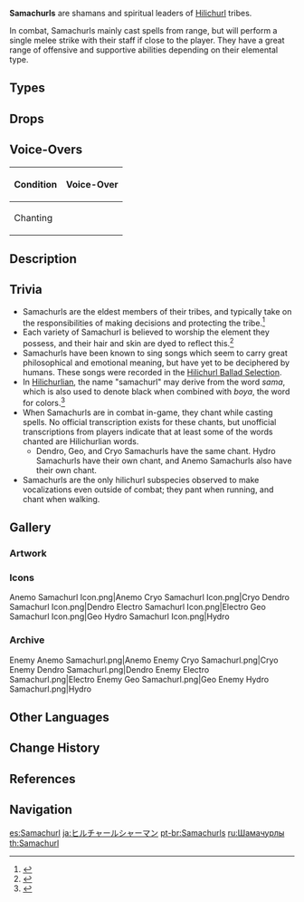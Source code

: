 {{Terminology Infobox
|image        = Enemy Anemo Samachurl.png
|type         = Enemy Groups
|type2        = Hilichurls
}}
{{Quote|While their masks are made with the intent of instilling fear in their enemies, their designs come across as more charming than frightening.|[[Jacob Musk]]|[[Adventurer Handbook]]}}

'''Samachurls''' are shamans and spiritual leaders of [[Hilichurl]] tribes.

In combat, Samachurls mainly cast spells from range, but will perform a single melee strike with their staff if close to the player. They have a great range of offensive and supportive abilities depending on their elemental type.

==Types==
{{Enemies by Category List|Samachurls}}

==Drops==
{{Drops Table|type=Samachurls}}

==Voice-Overs==
{| class="fandom-table"
! Condition
! Voice-Over
|-
! Chanting
|{{A|VO Samachurl - Chanting 1.ogg}} {{A|VO Samachurl - Chanting 2.ogg}} {{A|VO Samachurl - Chanting 3.ogg}} {{A|VO Samachurl - Chanting 4.ogg}} {{A|VO Samachurl - Chanting 5.ogg}} {{A|VO Samachurl - Chanting 6.ogg}} {{A|VO Samachurl - Chanting 7.ogg}} {{A|VO Samachurl - Chanting 8.ogg}} {{A|VO Samachurl - Chanting 9.ogg}} {{A|VO Samachurl - Chanting 10.ogg}}
|}

==Description==
{{Description|Shamans of the [[hilichurl]] tribes. They display a limited ability to harness elemental energy.<br>"While their masks are made with the intent of instilling fear in their enemies, their designs come across as more charming than frightening." &mdash; Jacob Musk|[[Adventurer Handbook]]}}

==Trivia==
* Samachurls are the eldest members of their tribes, and typically take on the responsibilities of making decisions and protecting the tribe.<ref>{{Ref/Book|Hilichurl Cultural Customs|1}}</ref>
* Each variety of Samachurl is believed to worship the element they possess, and their hair and skin are dyed to reflect this.<ref>{{Ref/Book|Hilichurl Cultural Customs|2}}</ref>
* Samachurls have been known to sing songs which seem to carry great philosophical and emotional meaning, but have yet to be deciphered by humans. These songs were recorded in the [[Hilichurl Ballad Selection]].
* In [[Hilichurlian]], the name "samachurl" may derive from the word ''sama'', which is also used to denote black when combined with ''boya'', the word for colors.<ref>{{Ref/Book|Handy Handbook of Hilichurlian}}</ref>
* When Samachurls are in combat in-game, they chant while casting spells. No official transcription exists for these chants, but unofficial transcriptions from players indicate that at least some of the words chanted are Hilichurlian words.
** Dendro, Geo, and Cryo Samachurls have the same chant. Hydro Samachurls have their own chant, and Anemo Samachurls also have their own chant.
*Samachurls are the only hilichurl subspecies observed to make vocalizations even outside of combat; they pant when running, and chant when walking.

==Gallery==
===Artwork===
{{Files by Character Gallery|Official Media¦Character Shorts}}

===Icons===
<gallery>
Anemo Samachurl Icon.png|Anemo
Cryo Samachurl Icon.png|Cryo
Dendro Samachurl Icon.png|Dendro
Electro Samachurl Icon.png|Electro
Geo Samachurl Icon.png|Geo
Hydro Samachurl Icon.png|Hydro
</gallery>

===Archive===
<gallery>
Enemy Anemo Samachurl.png|Anemo
Enemy Cryo Samachurl.png|Cryo
Enemy Dendro Samachurl.png|Dendro
Enemy Electro Samachurl.png|Electro
Enemy Geo Samachurl.png|Geo
Enemy Hydro Samachurl.png|Hydro
</gallery>

==Other Languages==
{{Other Languages
|en      = Samachurl
|zhs     = 丘丘萨满
|zhs_rm  = Qiūqiū-sàmǎn
|zht     = 丘丘薩滿
|zht_rm  = Qiūqiū-sàmǎn
|zh_tl   = Hili-Shaman
|zh_note = The prefix {{zh|丘丘|rm=Qiūqiū}} derives from the first part of the word for Hilichurl {{zh|丘丘人|rm=Qiūqiū-rén}}.
|ja      = ヒルチャールシャーマン
|ja_rm   = Hiruchaaru Shaaman
|ja_tl   = Hilichurl Shaman
|ko      = 츄츄 샤먼
|ko_tl   = Hilichurl Shaman
|es      = Samachurl
|fr      = Brutoshaman
|fr_tl   = {{Lex|Hili (prefix)|fr}}<nowiki />shaman
|ru      = Шамачурл
|th      = Samachurl
|vi      = {{tt|Phù Thủy|符水}} Hilichurl
|vi_tl   = Hilichurl Sorcerer
|de      = Samachurl
|id      = Samachurl
|pt      = Samachurl
|tr      = Dağ Şamanı
|tr_tl   = Mountain Shaman
|it      = Sciamachurl
|it_tl   = Shamachurl
|it_note = {{it|Sciamachurl}} is a portmanteau of {{it|sciamano|tl=shaman}} and [[Hilichurl]].
}}

==Change History==
{{Change History|1.0}}

==References==
{{Reflist}}

==Navigation==
{{Enemy Navbox|type=Common}}

[[es:Samachurl]]
[[ja:ヒルチャールシャーマン]]
[[pt-br:Samachurls]]
[[ru:Шамачурлы]]
[[th:Samachurl]]